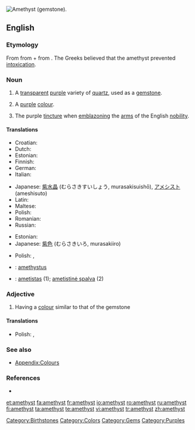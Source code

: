 {{wikipedia}}
[[Image:Amethyst by alexfurr.jpg|thumb|right|Amethyst (gemstone).]]
{{also|Amethyst}}
==English==

===Etymology===
From {{etyl|grc|eng}} {{term|ἀμέθυστος||not drunk|tr=amethustos|lang=grc|sc=polytonic}} from {{term|ἀ-||not|tr=a-|lang=grc|sc=polytonic}} + {{term|μεθύω||I am drunk|tr=methuō|lang=grc|sc=polytonic}} from {{term|μέθυ||wine|tr=methu|lang=grc|sc=polytonic}}. The Greeks believed that the amethyst prevented [[intoxication]].

===Noun===
{{en-noun}}

# A [[transparent]] [[purple]] variety of [[quartz]], used as a [[gemstone]].
# {{uncountable}} A [[purple]] [[colour]].
#: {{colour panel|amethyst|86608E}}
# {{heraldry}} The purple [[tincture]] when [[emblazon]]ing the [[arms]] of the English [[nobility]].

====Translations====
{{trans-top|gem}}
* Croatian: {{t-|hr|ametist|m}}
* Dutch: {{t-|nl|amethyst|m}}
* Estonian: {{t|et|ametüst}}
* Finnish: {{t+|fi|ametisti}}
* German: {{t-|de|Amethyst|m}}
* Italian: {{t-|it|ametista|f}}
{{trans-mid}}
* Japanese: [[紫水晶]] (むらさきすいしょう, murasakisuishō), [[アメシスト]] (ameshisuto)
* Latin: {{t-|la|amethystus|f}}
* Maltese: {{t-|mt|ametist|xs=Maltese}}
* Polish: {{t-|pl|ametyst|m}}
* Romanian: {{t+|ro|ametist|n}}
* Russian: {{t+|ru|аметист|m|sc=Cyrl}}
{{trans-bottom}}

{{trans-top|colour}}
* Estonian: {{t|et|ametüst}}
* Japanese: [[紫色]] (むらさきいろ, murasakiiro)
{{trans-mid}}
* Polish: {{t+|pl|ametystowy|m}}, {{t+|pl|fioletowy|m}}
{{trans-bottom}}

{{checktrans}}
<!--Remove this section once all of the translations below have been moved into the tables above.-->
* {{ttbc|Latin}}: [[amethystus]] {{f}}
* {{ttbc|Lithuanian}}: [[ametistas]] {{m}} (1); [[ametistinė spalva]] {{f}} (2)

===Adjective===
{{en-adj}}

# Having a [[colour]] similar to that of the gemstone

====Translations====
{{trans-top|colour}}
* Polish: {{t+|pl|ametystowy}}, {{t+|pl|fioletowy}}
{{trans-mid}}
{{trans-bottom}}

===See also===
* [[Appendix:Colours]]

===References===
* {{R:Heraldry 1862}}

[[Category:Birthstones]]
[[Category:Colors]]
[[Category:Gems]]
[[Category:Purples]]

[[et:amethyst]]
[[fa:amethyst]]
[[fr:amethyst]]
[[io:amethyst]]
[[ro:amethyst]]
[[ru:amethyst]]
[[fi:amethyst]]
[[ta:amethyst]]
[[te:amethyst]]
[[vi:amethyst]]
[[tr:amethyst]]
[[zh:amethyst]]